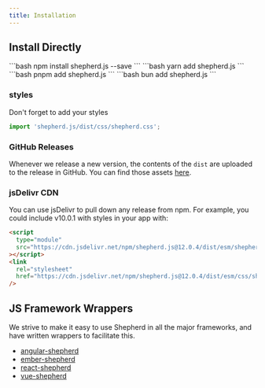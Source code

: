```yaml
---
title: Installation
---
```



## Install Directly

<Tabs>
  <TabItem label="npm">
  ```bash 
  npm install shepherd.js --save 
  ```
  </TabItem>
  <TabItem label="yarn">
  ```bash 
  yarn add shepherd.js 
  ```
  </TabItem>
  <TabItem label="pnpm">
  ```bash 
  pnpm add shepherd.js 
  ```
  </TabItem>
  <TabItem label="bun">
  ```bash 
  bun add shepherd.js 
  ```
  </TabItem>
</Tabs>

### styles

Don't forget to add your styles

```javascript
import 'shepherd.js/dist/css/shepherd.css';
```

### GitHub Releases

Whenever we release a new version, the contents of the `dist` are uploaded
to the release in GitHub. You can find those assets [here](https://github.com/shepherd-pro/shepherd/releases).

### jsDelivr CDN

You can use jsDelivr to pull down any release from npm. For example, you could include v10.0.1 with styles in your app
with:

```html
<script
  type="module"
  src="https://cdn.jsdelivr.net/npm/shepherd.js@12.0.4/dist/esm/shepherd.mjs"
></script>
<link
  rel="stylesheet"
  href="https://cdn.jsdelivr.net/npm/shepherd.js@12.0.4/dist/esm/css/shepherd.css"
/>
```

## JS Framework Wrappers

We strive to make it easy to use Shepherd in all the major frameworks, and have written wrappers to facilitate this.

- [angular-shepherd](https://github.com/shepherd-pro/angular-shepherd)
- [ember-shepherd](https://github.com/shepherd-pro/ember-shepherd)
- [react-shepherd](https://github.com/shepherd-pro/react-shepherd)
- [vue-shepherd](https://github.com/shepherd-pro/vue-shepherd)
